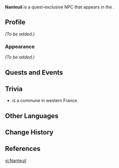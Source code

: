 {{Meta
<!-- Remove this template after adding the missing info -->
|missing_NPC_profile  = yes
<!--
|missing_NPC_idle     = yes
|missing_NPC_dialogue = yes
-->
}}
{{Character Infobox
|type             = Quest NPC
|image            = NPC Nanteuil.png
|realname         = <!-- Optional, if different from in-game name -->
|region           = Fontaine
|location         = Fontaine
|affiliation      = House of the Hearth
|affiliationNote  = formerly
|title            = 
|ancestry         = <!-- Clan/family -->
|father           = 
|mother           = 
|spouse           = 
|sibling          = 
|child            = 
|relative         = 
|voiceEN          = [[imdb:nm8927279|Nicholas Corda]]<ref>Twitter: [https://twitter.com/dill_vo/status/1785740330014478528 EN VA Self Announcement]</ref>
|voiceCN          = 
|voiceJP          = [https://kenyu-office.com/suzukiyuuto/ Suzuki Yuuto ({{ja|鈴木 裕斗}})]<ref>Twitter: [https://twitter.com/YutosuzukiO/status/1785323906104242388 JP VA Self Announcement]</ref>
|voiceKR          = 
}}
'''Nanteuil''' is a quest-exclusive NPC that appears in the {{Quest|The Child Who Doesn't Exist}}.
<!--
==Location==
{{subst:#tag:gallery|
NPC Location {{subst:#titleparts:{{subst:PAGENAME}}}}.png{{subst:!}}{{subst:#titleparts:{{subst:PAGENAME}}}}'s location
NPC Location {{subst:#titleparts:{{subst:PAGENAME}}}} Context.png{{subst:!}}Additional context
}}
-->
==Profile==
<!--Detailed story/lore information goes here.-->
''(To be added.)''

===Appearance===
<!--Keep appearance section short and concise. Limit to 2 paragraphs with 3-4 sentences each.-->
''(To be added.)''

==Quests and Events==
{{Quests and Events}}
<!--
==Idle Quotes==
{{Dialogue Start}}
: {{DIcon|Idle}} {{Tx}}
:: {{A|VO {{subst:#titleparts:{{subst:PAGENAME}}}} 01.ogg}} "{{Tx}}"
{{Dialogue End}}

==Dialogue==
{{Dialogue Start}}
:'''{{subst:#titleparts:{{subst:PAGENAME}}}}:''' 
:{{DIcon}}
{{Dialogue End}}
<!--
==Event Dialogue==
===Event Name===
{{Dialogue Start}}
:'''{{subst:#titleparts:{{subst:PAGENAME}}}}:'''
{{Dialogue End}}
-->
==Trivia==

* {{W|Nanteuil}} is a commune in western France.

==Other Languages==
{{Other Languages|default_hidden=1
|en      = Nanteuil
|zhs     = 南特伊
|zhs_rm  = Nántèyī
|zht     = 南特伊
|zht_rm  = Nántèyī
|ja      = ナントゥイユ
|ko      = 낭퇴유
|es      = Nanteuil
|fr      = Nanteuil
|ru      = Нантёйль
|th      = Nanteuil
|vi      = Nanteuil
|de      = Nanteuil
|id      = Nanteuil
|pt      = Nanteuil
|tr      = Nanteuil
|it      = Nanteuil
}}

==Change History==
{{Change History|4.6}}

==References==
{{Reflist}}

[[vi:Nanteuil]]